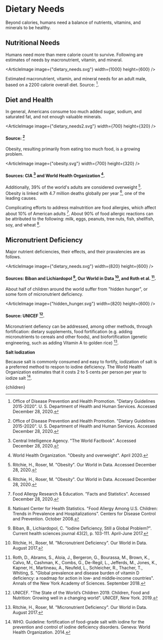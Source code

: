 


# Dietary Needs
Beyond calories, humans need a balance of nutrients, vitamins, and minerals to be healthy.

## Nutritional Needs
Humans need more than mere calorie count to survive. Following are estimates of needs by macronutrient, vitamin, and mineral.

<ArticleImage image={"dietary_needs.svg"} width={1000} height={600} />

Estimated macronutrient, vitamin, and mineral needs for an adult male, based on a 2200 calorie overall diet. Source: [^5].

## Diet and Health
In general, Americans consume too much added sugar, sodium, and saturated fat, and not enough valuable minerals.

<ArticleImage image={"dietary_needs2.svg"} width={700} height={320} />
#### Source: [^5]

Obesity, resulting primarily from eating too much food, is a growing problem.

<ArticleImage image={"obesity.svg"} width={700} height={320} />
#### Sources: CIA [^2] and World Health Organization [^11].

Additionally, 39% of the world's adults are considered overweight [^7]. Obesity is linked with 4.7 million deaths globally per year [^7], one of the leading causes.

Complicating efforts to address malnutrition are food allergies, which affect about 10% of American adults [^3]. About 90% of food allergic reactions can be attributed to the following: milk, eggs, peanuts, tree nuts, fish, shellfish, soy, and wheat [^4].

<RemovalOfUnhealthyFoodsFromGovernmentProgramsSolution />

## Micronutrient Deficiency
Major nutrient deficiencies, their effects, and their pravalencies are as follows.

<ArticleImage image={"dietary_needs.svg"} width={820} height={600} />
#### Sources: Biban and Lichiardopol [^1], Our World in Data [^6], and Roth et al. [^8].

About half of children around the world suffer from "hidden hunger", or some form of micronutrient deficiency.

<ArticleImage image={"hidden_hunger.svg"} width={820} height={600} />
#### Source: UNICEF [^9].

Micronutrient defiency can be addressed, among other methods, through fortification: dietary supplements, food fortification (e.g. adding micronutrients to cereals and other foods), and biofortification (genetic engineering, such as adding Vitamin A to golden rice) [^6].

**Salt Iodization**

Because salt is commonly consumed and easy to fortify, iodization of salt is a preferred method to respon to iodine deficiency. The World Health Organization estimates that it costs 2 to 5 cents per person per year to iodize salt [^10].

[^1]: Biban, B., Lichiardopol, C. "Iodine Deficiency, Still a Global Problem?". Current health sciences journal 43(2), p. 103-111. April-June 2017.

[^2]: Central Intelligence Agency. "The World Factbook". Accessed December 28, 2020.

[^3]: Food Allergy Research & Education. "Facts and Statistics". Accessed December 28, 2020.

[^4]: Natioanl Center for Health Statistics. "Food Allergy Among U.S. Children: Trends in Prevalence and Hospitalizations". Centers for Disease Control and Prevention. October 2008.

[^5]: Office of Disease Prevention and Health Promotion. "Dietary Guidelines 2015-2020". U. S. Department of Health and Human Services. Accessed December 28, 2020.

[^6]: Ritchie, H., Roser, M. "Micronutrient Deficiency". Our World in Data. August 2017.

[^7]: Ritchie, H., Roser, M. "Obesity". Our World in Data. Accessed December 28, 2020.

[^8]: Roth, D., Abrams, S., Aloia, J., Bergeron, G., Bourassa, M., Brown, K., Calvo, M., Cashman, K., Combs, G., De-Regil, L., Jefferds, M., Jones, K., Kapner, H., Martineau, A., Neufeld, L., Schleicher, R., Thacher, T., Whiting, S. "Global prevalence and disease burden of vitamin D deficiency: a roadmap for action in low‐ and middle‐income countries". Annals of the New York Academy of Sciences. September 2018.

[^9]: UNICEF. "The State of the World’s Children 2019. Children, Food and Nutrition: Growing well in a changing world". UNICEF, New York. 2019.

[^10]: WHO. Guideline: fortification of food-grade salt with iodine for the prevention and control of iodine deficiency disorders. Geneva: World Health Organization. 2014.

[^11]: World Health Organization. "Obesity and overweight". April 2020.

  <Article 
    focusAreaUrl={focusAreaUrl} 
    hierarchy={hierarchy} 
    site={site}
  >
    {children}
  </Article>